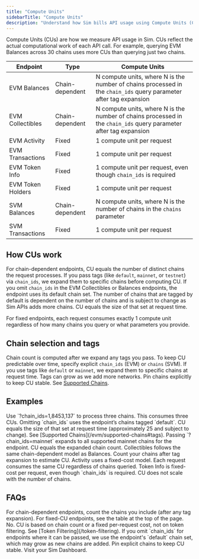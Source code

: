 ```yaml
---
title: "Compute Units"
sidebarTitle: "Compute Units"
description: "Understand how Sim bills API usage using Compute Units (CUs) and how they're calculated per endpoint."
---
```


Compute Units (CUs) are how we measure API usage in Sim. CUs reflect the actual computational work of each API call. For example, querying EVM Balances across 30 chains uses more CUs than querying just two chains.

| Endpoint | Type | Compute Units |
| --- | --- | --- |
| EVM Balances | Chain-dependent | N compute units, where N is the number of chains processed in the `chain_ids` query parameter after tag expansion |
| EVM Collectibles | Chain-dependent | N compute units, where N is the number of chains processed in the `chain_ids` query parameter after tag expansion |
| EVM Activity | Fixed | 1 compute unit per request |
| EVM Transactions | Fixed | 1 compute unit per request |
| EVM Token Info | Fixed | 1 compute unit per request, even though `chain_ids` is required |
| EVM Token Holders | Fixed | 1 compute unit per request |
| SVM Balances | Chain-dependent | N compute units, where N is the number of chains in the `chains` parameter |
| SVM Transactions | Fixed | 1 compute unit per request |

## How CUs work

For chain-dependent endpoints, CU equals the number of distinct chains the request processes. If you pass tags (like `default`, `mainnet`, or `testnet`) via `chain_ids`, we expand them to specific chains before computing CU. If you omit `chain_ids` in the EVM Collectibles or Balances endpoints, the endpoint uses its default chain set. The number of chains that are tagged by default is dependent on the number of chains and is subject to change as Sim APIs adds more chains. CU equals the size of that set at request time.

For fixed endpoints, each request consumes exactly 1 compute unit regardless of how many chains you query or what parameters you provide.

## Chain selection and tags

Chain count is computed after we expand any tags you pass. To keep CU predictable over time, specify explicit `chain_ids` (EVM) or `chains` (SVM). If you use tags like `default` or `mainnet`, we expand them to specific chains at request time. Tags can grow as we add more networks. Pin chains explicitly to keep CU stable. See [Supported Chains](/evm/supported-chains#tags).

## Examples

<Columns>
  <Card title="EVM Balances: explicit chains">
    Use `?chain_ids=1,8453,137` to process three chains. This consumes three CUs.
  </Card>
  <Card title="EVM Balances: default set">
    Omitting `chain_ids` uses the endpoint’s chains tagged `default`. CU equals the size of that set at request time (approximately 25 and subject to change). See [Supported Chains](/evm/supported-chains#tags).
  </Card>
</Columns>

<Columns>
  <Card title="EVM Balances: mainnet tag">
    Passing `?chain_ids=mainnet` expands to all supported mainnet chains for the endpoint. CU equals the expanded chain count.
  </Card>
  <Card title="EVM Collectibles: chain-dependent">
    Collectibles follows the same chain-dependent model as Balances. Count your chains after tag expansion to estimate CU.
  </Card>
</Columns>

<Columns>
  <Card title="EVM Activity: fixed cost">
    Activity uses a fixed-cost model. Each request consumes the same CU regardless of chains queried.
  </Card>
  <Card title="EVM Token Info: fixed cost">
    Token Info is fixed-cost per request, even though `chain_ids` is required. CU does not scale with the number of chains.
  </Card>
</Columns>

## FAQs

<AccordionGroup>
  <Accordion title="How do I estimate CU before making a request?">
    For chain-dependent endpoints, count the chains you include (after any tag expansion). For fixed-CU endpoints, see the table at the top of the page.
  </Accordion>
  <Accordion title="Does token filtering impact CU usage?">
    No. CU is based on chain count or a fixed per-request cost, not on token filtering. See [Token Filtering](/token-filtering).
  </Accordion>
  <Accordion title="Why did my CU change when I didn't pass chain_ids?">
    If you omit `chain_ids` for endpoints where it can be passed, we use the endpoint's `default` chain set, which may grow as new chains are added. Pin explicit chains to keep CU stable.
  </Accordion>
  <Accordion title="Where do I view my CU usage?">
    Visit your Sim Dashboard.
  </Accordion>
</AccordionGroup>


